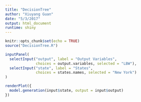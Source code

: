 ```yaml
---
title: "DecisionTree"
author: "Xiuyang Guan"
date: "5/3/2017"
output: html_document
runtime: shiny
---
```


```r
knitr::opts_chunk$set(echo = TRUE)
source("DecisionTree.R")
```



```r
inputPanel(
  selectInput("output", label = "Output Variables",
              choices = output.variables, selected = "LBW"),
  selectInput("state", label = "States",
              choices = states.names, selected = "New York")
)

renderPlot({
  model.generation(input$state, output = input$output)
})
```
